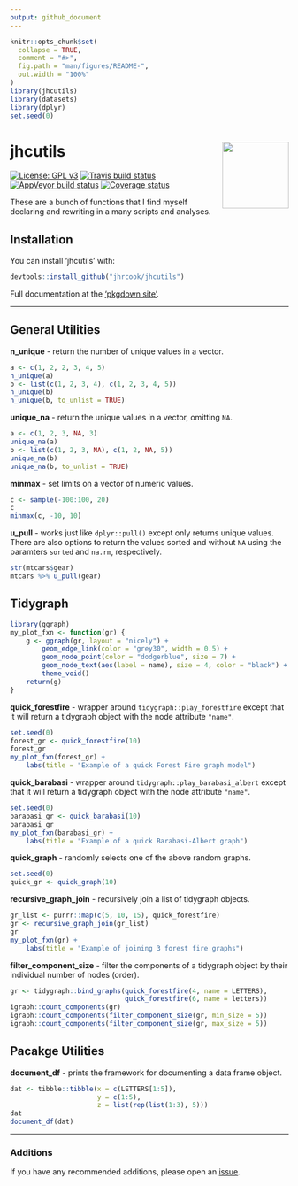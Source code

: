 ```yaml
---
output: github_document
---
```


<!-- README.md is generated from README.Rmd. Please edit that file -->

```r
knitr::opts_chunk$set(
  collapse = TRUE,
  comment = "#>",
  fig.path = "man/figures/README-",
  out.width = "100%"
)
library(jhcutils)
library(datasets)
library(dplyr)
set.seed(0)
```
# jhcutils <a href="https://jhrcook.github.io/jhcutils/index.html"> <img src="man/figures/logo.png" align="right" alt="" width="120" /> </a>

[![License: GPL v3](https://img.shields.io/badge/License-GPLv3-blue.svg)](https://www.gnu.org/licenses/gpl-3.0)
[![Travis build status](https://travis-ci.org/jhrcook/jhcutils.svg?branch=master)](https://travis-ci.org/jhrcook/jhcutils)
[![AppVeyor build status](https://ci.appveyor.com/api/projects/status/github/jhrcook/jhcutils?branch=master&svg=true)](https://ci.appveyor.com/project/jhrcook/jhcutils)
[![Coverage status](https://codecov.io/gh/jhrcook/jhcutils/branch/master/graph/badge.svg)](https://codecov.io/github/jhrcook/jhcutils?branch=master)

These are a bunch of functions that I find myself declaring and rewriting in a many scripts and analyses.

## Installation

You can install 'jhcutils' with:

```r
devtools::install_github("jhrcook/jhcutils")
```

Full documentation at the ['pkgdown site'](https://jhrcook.github.io/jhcutils/index.html).

---

## General Utilities

**n_unique** - return the number of unique values in a vector.

```r
a <- c(1, 2, 2, 3, 4, 5)
n_unique(a)
b <- list(c(1, 2, 3, 4), c(1, 2, 3, 4, 5))
n_unique(b)
n_unique(b, to_unlist = TRUE)
```

**unique_na** - return the unique values in a vector, omitting `NA`.

```r
a <- c(1, 2, 3, NA, 3)
unique_na(a)
b <- list(c(1, 2, 3, NA), c(1, 2, NA, 5))
unique_na(b)
unique_na(b, to_unlist = TRUE)
```

**minmax** - set limits on a vector of numeric values.

```r
c <- sample(-100:100, 20)
c
minmax(c, -10, 10)
```

**u_pull** - works just like `dplyr::pull()` except only returns unique values. There are also options to return the values sorted and without `NA` using the paramters `sorted` and `na.rm`, respectively.

```r
str(mtcars$gear)
mtcars %>% u_pull(gear)
```


## Tidygraph

```r
library(ggraph)
my_plot_fxn <- function(gr) {
    g <- ggraph(gr, layout = "nicely") +
        geom_edge_link(color = "grey30", width = 0.5) +
        geom_node_point(color = "dodgerblue", size = 7) +
        geom_node_text(aes(label = name), size = 4, color = "black") +
        theme_void()
    return(g)
}
```


**quick_forestfire** - wrapper around `tidygraph::play_forestfire` except that it will return a tidygraph object with the node attribute `"name"`.

```r
set.seed(0)
forest_gr <- quick_forestfire(10)
forest_gr
my_plot_fxn(forest_gr) +
    labs(title = "Example of a quick Forest Fire graph model")
```

**quick_barabasi** - wrapper around `tidygraph::play_barabasi_albert` except that it will return a tidygraph object with the node attribute `"name"`.

```r
set.seed(0)
barabasi_gr <- quick_barabasi(10)
barabasi_gr
my_plot_fxn(barabasi_gr) +
    labs(title = "Example of a quick Barabasi-Albert graph")
```

**quick_graph** - randomly selects one of the above random graphs.

```r
set.seed(0)
quick_gr <- quick_graph(10)
```

**recursive_graph_join** - recursively join a list of tidygraph objects.

```r
gr_list <- purrr::map(c(5, 10, 15), quick_forestfire)
gr <- recursive_graph_join(gr_list)
gr
my_plot_fxn(gr) +
    labs(title = "Example of joining 3 forest fire graphs")
```

**filter_component_size** - filter the components of a tidygraph object by their individual number of nodes (order).

```r
gr <- tidygraph::bind_graphs(quick_forestfire(4, name = LETTERS),
                             quick_forestfire(6, name = letters))
igraph::count_components(gr)
igraph::count_components(filter_component_size(gr, min_size = 5))
igraph::count_components(filter_component_size(gr, max_size = 5))
```


## Pacakge Utilities

**document_df** - prints the framework for documenting a data frame object.

```r
dat <- tibble::tibble(x = c(LETTERS[1:5]),
                      y = c(1:5),
                      z = list(rep(list(1:3), 5)))
dat
document_df(dat)
```

---

### Additions

If you have any recommended additions, please open an [issue](https://github.com/jhrcook/jhcutils/issues).
